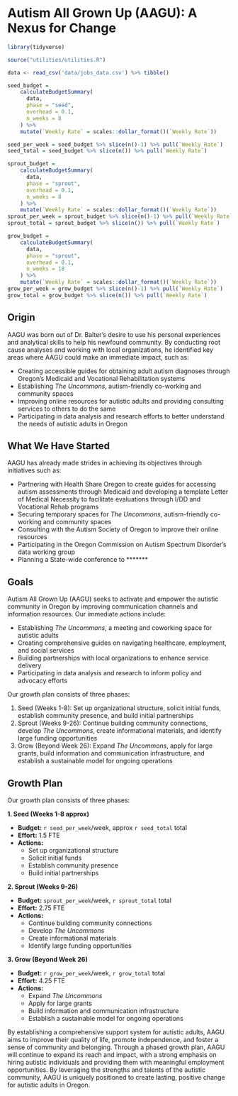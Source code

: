 # Autism All Grown Up (AAGU): A Nexus for Change {#sec-aagu}

```r
library(tidyverse)

source("utilities/utilities.R")

data <- read_csv('data/jobs_data.csv') %>% tibble()

seed_budget = 
    calculateBudgetSummary(
      data,
      phase = "seed",
      overhead = 0.1,
      n_weeks = 8
    ) %>% 
    mutate(`Weekly Rate` = scales::dollar_format()(`Weekly Rate`))

seed_per_week = seed_budget %>% slice(n()-1) %>% pull(`Weekly Rate`)
seed_total = seed_budget %>% slice(n()) %>% pull(`Weekly Rate`)

sprout_budget = 
    calculateBudgetSummary(
      data,
      phase = "sprout",
      overhead = 0.1,
      n_weeks = 8
    ) %>% 
    mutate(`Weekly Rate` = scales::dollar_format()(`Weekly Rate`))
sprout_per_week = sprout_budget %>% slice(n()-1) %>% pull(`Weekly Rate`)
sprout_total = sprout_budget %>% slice(n()) %>% pull(`Weekly Rate`)

grow_budget = 
    calculateBudgetSummary(
      data,
      phase = "sprout",
      overhead = 0.1,
      n_weeks = 18
    ) %>% 
    mutate(`Weekly Rate` = scales::dollar_format()(`Weekly Rate`))
grow_per_week = grow_budget %>% slice(n()-1) %>% pull(`Weekly Rate`)
grow_total = grow_budget %>% slice(n()) %>% pull(`Weekly Rate`)
```


## Origin {#sec-aagu_origin}

AAGU was born out of Dr. Balter's desire to use his personal experiences and analytical skills to help his newfound community. By conducting root cause analyses and working with local organizations, he identified key areas where AAGU could make an immediate impact, such as:

-   Creating accessible guides for obtaining adult autism diagnoses through Oregon's Medicaid and Vocational Rehabilitation systems
-   Establishing *The Uncommons*, autism-friendly co-working and community spaces
-   Improving online resources for autistic adults and providing consulting services to others to do the same
-   Participating in data analysis and research efforts to better understand the needs of autistic adults in Oregon

## What We Have Started {#sec-aagu_started}

AAGU has already made strides in achieving its objectives through initiatives such as:

-   Partnering with Health Share Oregon to create guides for accessing autism assessments through Medicaid and developing a template Letter of Medical Necessity to facilitate evaluations through I/DD and Vocational Rehab programs
-   Securing temporary spaces for *The Uncommons*, autism-friendly co-working and community spaces
-   Consulting with the Autism Society of Oregon to improve their online resources
-   Participating in the Oregon Commission on Autism Spectrum Disorder's data working group
-   Planning a State-wide conference to \*\*\*\*\*\*\*

## Goals {#sec-aagu_goals}

Autism All Grown Up (AAGU) seeks to activate and empower the autistic community in Oregon by improving communication channels and information resources. Our immediate actions include:

-   Establishing *The Uncommons*, a meeting and coworking space for autistic adults
-   Creating comprehensive guides on navigating healthcare, employment, and social services
-   Building partnerships with local organizations to enhance service delivery
-   Participating in data analysis and research to inform policy and advocacy efforts

Our growth plan consists of three phases:

1.  Seed (Weeks 1-8): Set up organizational structure, solicit initial funds, establish community presence, and build initial partnerships
2.  Sprout (Weeks 9-26): Continue building community connections, develop *The Uncommons*, create informational materials, and identify large funding opportunities
3.  Grow (Beyond Week 26): Expand *The Uncommons*, apply for large grants, build information and communication infrastructure, and establish a sustainable model for ongoing operations

## Growth Plan {#sec-aagu_growth_plan}

Our growth plan consists of three phases:

**1. Seed (Weeks 1-8 approx)**

-   **Budget:** `r seed_per_week`/week, approx `r seed_total` total
-   **Effort:** 1.5 FTE
-   **Actions:**
    -   Set up organizational structure
    -   Solicit initial funds
    -   Establish community presence
    -   Build initial partnerships

**2. Sprout (Weeks 9-26)**

-   **Budget:** `sprout_per_week`/week, `r sprout_total` total
-   **Effort:** 2.75 FTE
-   **Actions:**
    -   Continue building community connections
    -   Develop *The Uncommons*
    -   Create informational materials
    -   Identify large funding opportunities

**3. Grow (Beyond Week 26)**

-   **Budget:** `r grow_per_week`/week, `r grow_total` total
-   **Effort:** 4.25 FTE
-   **Actions:**
    -   Expand *The Uncommons*
    -   Apply for large grants
    -   Build information and communication infrastructure
    -   Establish a sustainable model for ongoing operations

By establishing a comprehensive support system for autistic adults, AAGU aims to improve their quality of life, promote independence, and foster a sense of community and belonging. Through a phased growth plan, AAGU will continue to expand its reach and impact, with a strong emphasis on hiring autistic individuals and providing them with meaningful employment opportunities. By leveraging the strengths and talents of the autistic community, AAGU is uniquely positioned to create lasting, positive change for autistic adults in Oregon.

